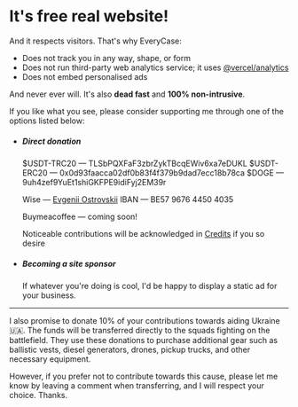 # It's free real website!

And it respects visitors. That's why EveryCase:

- Does not track you in any way, shape, or form
- Does not run third-party web analytics service; it uses [@vercel/analytics](https://vercel.com/docs/concepts/analytics/privacy-policy)
- Does not embed personalised ads

And never ever will. It's also **dead fast** and **100% non-intrusive**.

If you like what you see, please consider supporting me through one of the options listed below:

- ##### Direct donation

  $USDT-TRC20 — TLSbPQXFaF3zbrZykTBcqEWiv6xa7eDUKL
  $USDT-ERC20 — 0x0d93faacca02df0b83f4f379b9dad7ecc18b78ca
  $DOGE — 9uh4zef9YuEt1shiGKFPE9idiFyj2EM39r

  Wise — [Evgenii Ostrovskii](https://wise.com/share/evgeniio44)
  IBAN — BE57 9676 4450 4035

  Buymeacoffee — coming soon!

  Noticeable contributions will be acknowledged in [Credits](about) if you so desire

- ##### Becoming a site sponsor

  If whatever you're doing is cool, I'd be happy to display a static ad for your business.

---

I also promise to donate 10% of your contributions towards aiding Ukraine 🇺🇦. The funds will be transferred directly to the squads fighting on the battlefield. They use these donations to purchase additional gear such as ballistic vests, diesel generators, drones, pickup trucks, and other necessary equipment.

However, if you prefer not to contribute towards this cause, please let me know by leaving a comment when transferring, and I will respect your choice. Thanks.

